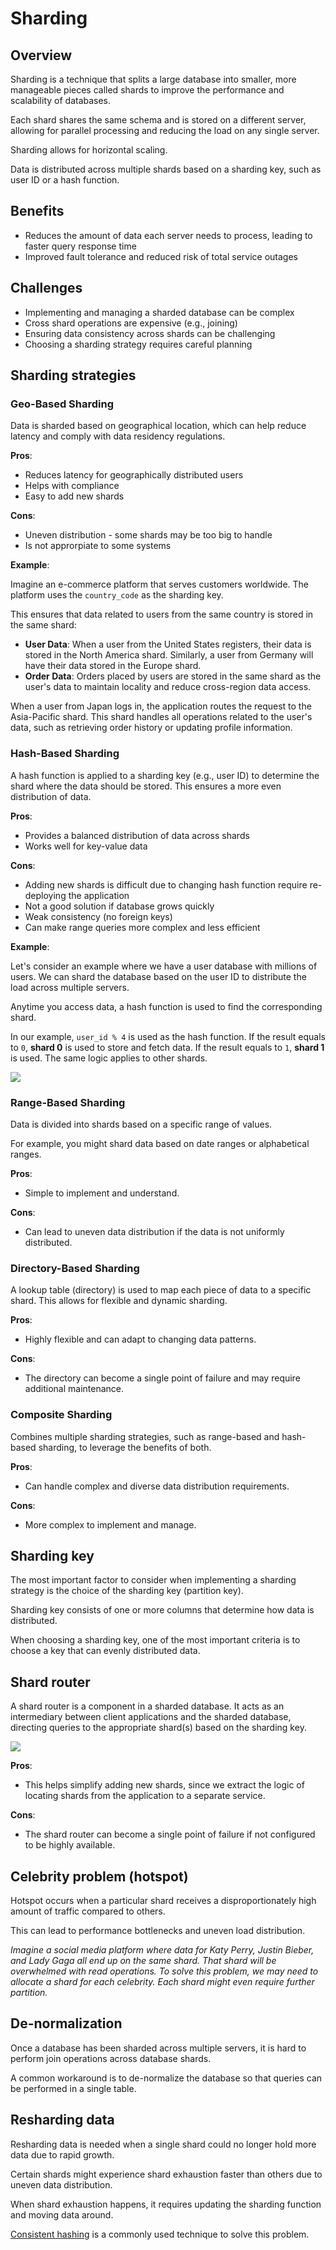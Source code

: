 # Sharding

## Overview

Sharding is a technique that splits a large database into smaller, more manageable pieces called shards to improve the performance and scalability of databases.

Each shard shares the same schema and is stored on a different server, allowing for parallel processing and reducing the load on any single server.

Sharding allows for horizontal scaling.

Data is distributed across multiple shards based on a sharding key, such as user ID or a hash function.


## Benefits

- Reduces the amount of data each server needs to process, leading to faster query response time
- Improved fault tolerance and reduced risk of total service outages


## Challenges

- Implementing and managing a sharded database can be complex
- Cross shard operations are expensive (e.g., joining)
- Ensuring data consistency across shards can be challenging
- Choosing a sharding strategy requires careful planning


## Sharding strategies

### Geo-Based Sharding

Data is sharded based on geographical location, which can help reduce latency and comply with data residency regulations.

**Pros**:
- Reduces latency for geographically distributed users
- Helps with compliance
- Easy to add new shards

**Cons**:
- Uneven distribution - some shards may be too big to handle
- Is not approrpiate to some systems 

**Example**:

Imagine an e-commerce platform that serves customers worldwide. The platform uses the `country_code` as the sharding key.

This ensures that data related to users from the same country is stored in the same shard:
- **User Data**: When a user from the United States registers, their data is stored in the North America shard. Similarly, a user from Germany will have their data stored in the Europe shard.
- **Order Data**: Orders placed by users are stored in the same shard as the user's data to maintain locality and reduce cross-region data access.

When a user from Japan logs in, the application routes the request to the Asia-Pacific shard. This shard handles all operations related to the user's data, such as retrieving order history or updating profile information.


### Hash-Based Sharding
A hash function is applied to a sharding key (e.g., user ID) to determine the shard where the data should be stored. This ensures a more even distribution of data.

**Pros**:
- Provides a balanced distribution of data across shards
- Works well for key-value data

**Cons**:
- Adding new shards is difficult due to changing hash function require re-deploying the application
- Not a good solution if database grows quickly
- Weak consistency (no foreign keys)
- Can make range queries more complex and less efficient

**Example**:

Let's consider an example where we have a user database with millions of users. We can shard the database based on the user ID to distribute the load across multiple servers.

Anytime you access data, a hash function is used to find the corresponding shard.

In our example, `user_id % 4` is used as the hash function. If the result equals to `0`, **shard 0** is used to store and fetch data. If the result equals to `1`, **shard 1** is used. The same logic applies to other shards.

![](./sharding/hash.drawio.svg)


### Range-Based Sharding
Data is divided into shards based on a specific range of values.

For example, you might shard data based on date ranges or alphabetical ranges.

**Pros**:
- Simple to implement and understand.

**Cons**:
- Can lead to uneven data distribution if the data is not uniformly distributed.


### Directory-Based Sharding
A lookup table (directory) is used to map each piece of data to a specific shard. This allows for flexible and dynamic sharding.

**Pros**:
- Highly flexible and can adapt to changing data patterns.

**Cons**:
- The directory can become a single point of failure and may require additional maintenance.


### Composite Sharding
Combines multiple sharding strategies, such as range-based and hash-based sharding, to leverage the benefits of both.

**Pros**:
- Can handle complex and diverse data distribution requirements.

**Cons**:
- More complex to implement and manage.


## Sharding key

The most important factor to consider when implementing a sharding strategy is the choice of the sharding key (partition key).

Sharding key consists of one or more columns that determine how data is distributed.

When choosing a sharding key, one of the most important criteria is to choose a key that can evenly distributed data.


## Shard router

A shard router is a component in a sharded database. It acts as an intermediary between client applications and the sharded database, directing queries to the appropriate shard(s) based on the sharding key.

![](./sharding/router.drawio.svg)

**Pros**:
- This helps simplify adding new shards, since we extract the logic of locating shards from the application to a separate service.

**Cons**:
- The shard router can become a single point of failure if not configured to be highly available.


## Celebrity problem (hotspot)

Hotspot occurs when a particular shard receives a disproportionately high amount of traffic compared to others.

This can lead to performance bottlenecks and uneven load distribution.

*Imagine a social media platform where data for Katy Perry, Justin Bieber, and Lady Gaga all end up on the same shard. That shard will be overwhelmed with read operations. To solve this problem, we may need to allocate a shard for each celebrity. Each shard might even require further partition.*


## De-normalization

Once a database has been sharded across multiple servers, it is hard to perform join operations across database shards.

A common workaround is to de-normalize the database so that queries can be performed in a single table.


## Resharding data

Resharding data is needed when a single shard could no longer hold more data due to rapid growth.

Certain shards might experience shard exhaustion faster than others due to uneven data distribution.

When shard exhaustion happens, it requires updating the sharding function and moving data around.

[Consistent hashing](../consistent-hashing.md) is a commonly used technique to solve this problem.
